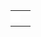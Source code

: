 {{scenarios by size}}

{|
|-
|style="border:none;background:white"|
{{:Scenario:Get Your Ships}}

|style="border:none;background:white"|

|-
|style="border:none;background:white"|

|-
|style="border:none;background:white"|

|-
|}